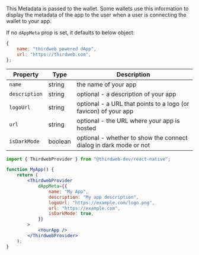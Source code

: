 This Metadata is passed to the wallet. Some wallets use this information to display the metadata of the app to the user when a user is connecting the wallet to your app.

If no `dAppMeta` prop is set, it defaults to below object:

```js
{
	name: "thirdweb powered dApp",
	url: "https://thirdweb.com",
};
```

| Property      | Type    | Description                                                       |
| ------------- | ------- | ----------------------------------------------------------------- |
| `name`        | string  | the name of your app                                              |
| `description` | string  | optional - a description of your app                              |
| `logoUrl`     | string  | optional - a URL that points to a logo (or favicon) of your app   |
| `url`         | string  | optional - the URL where your app is hosted                       |
| `isDarkMode`  | boolean | optional - whether to show the connect dialog in dark mode or not |

```jsx
import { ThirdwebProvider } from "@thirdweb-dev/react-native";

function MyApp() {
	return (
		<ThirdwebProvider
			dAppMeta={{
				name: "My App",
				description: "My app description",
				logoUrl: "https://example.com/logo.png",
				url: "https://example.com",
				isDarkMode: true,
			}}
		>
			<YourApp />
		</ThirdwebProvider>
	);
}
```
